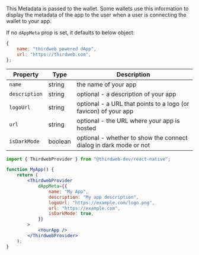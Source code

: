 This Metadata is passed to the wallet. Some wallets use this information to display the metadata of the app to the user when a user is connecting the wallet to your app.

If no `dAppMeta` prop is set, it defaults to below object:

```js
{
	name: "thirdweb powered dApp",
	url: "https://thirdweb.com",
};
```

| Property      | Type    | Description                                                       |
| ------------- | ------- | ----------------------------------------------------------------- |
| `name`        | string  | the name of your app                                              |
| `description` | string  | optional - a description of your app                              |
| `logoUrl`     | string  | optional - a URL that points to a logo (or favicon) of your app   |
| `url`         | string  | optional - the URL where your app is hosted                       |
| `isDarkMode`  | boolean | optional - whether to show the connect dialog in dark mode or not |

```jsx
import { ThirdwebProvider } from "@thirdweb-dev/react-native";

function MyApp() {
	return (
		<ThirdwebProvider
			dAppMeta={{
				name: "My App",
				description: "My app description",
				logoUrl: "https://example.com/logo.png",
				url: "https://example.com",
				isDarkMode: true,
			}}
		>
			<YourApp />
		</ThirdwebProvider>
	);
}
```
